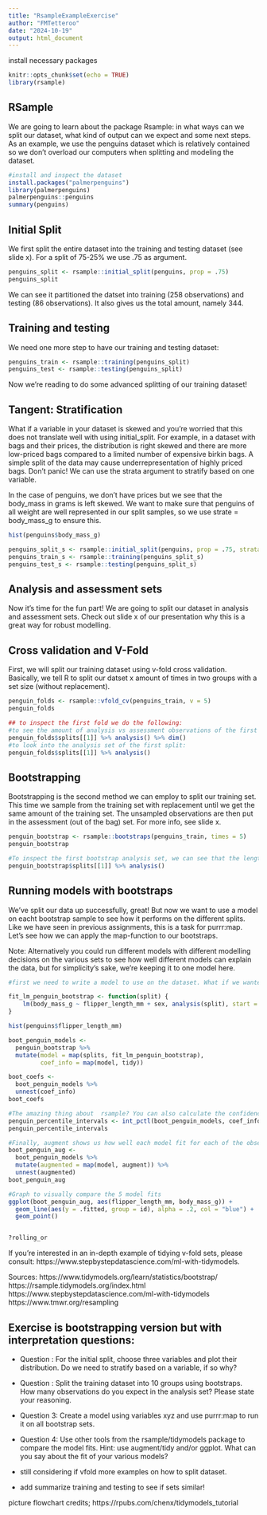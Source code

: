 ```yaml
---
title: "RsampleExampleExercise"
author: "FMTetteroo"
date: "2024-10-19"
output: html_document
---
```

install necessary packages
```r
knitr::opts_chunk$set(echo = TRUE)
library(rsample)
```

## RSample

We are going to learn about the package Rsample: in what ways can we split our dataset, what kind of output can we expect and some next steps. As an example, we use the penguins dataset which is relatively contained so we don't overload our computers when splitting and modeling the dataset.

```r
#install and inspect the dataset
install.packages("palmerpenguins")
library(palmerpenguins)
palmerpenguins::penguins
summary(penguins)
```

## Initial Split
We first split the entire dataset into the training and testing dataset (see slide x). For a split of 75-25% we use .75 as argument. 

```r
penguins_split <- rsample::initial_split(penguins, prop = .75)
penguins_split

```

We can see it partitioned the datset into training (258 observations) and testing (86 observations). It also gives us the total amount, namely 344.

## Training and testing
We need one more step to have our training and testing dataset:  

```r
penguins_train <- rsample::training(penguins_split)
penguins_test <- rsample::testing(penguins_split)
```

Now we're reading to do some advanced splitting of our training dataset!

## Tangent: Stratification
What if a variable in your dataset is skewed and you're worried that this does not translate well with using initial_split. For example, in a dataset with bags and their prices, the distribution is right skewed and there are more low-priced bags compared to a limited number of expensive birkin bags. A simple split of the data may cause underrepresentation of highly priced bags. Don't panic! We can use the strata argument to stratify based on one variable. 

In the case of penguins, we don't have prices but we see that the body_mass in grams is left skewed. We want to make sure that penguins of all weight are well represented in our split samples, so we use strate = body_mass_g to ensure this. 


```r
hist(penguins$body_mass_g)

penguins_split_s <- rsample::initial_split(penguins, prop = .75, strata = body_mass_g)
penguins_train_s <- rsample::training(penguins_split_s)
penguins_test_s <- rsample::testing(penguins_split_s)

```

## Analysis and assessment sets
Now it's time for the fun part! We are going to split our dataset in analysis and assessment sets. Check out slide x of our presentation why this is a great way for robust modelling.  

## Cross validation and V-Fold
First, we will split our training dataset using v-fold cross validation. Basically, we tell R to split our datset x amount of times in two groups with a set size (without replacement).

```r

penguin_folds <- rsample::vfold_cv(penguins_train, v = 5)
penguin_folds

## to inspect the first fold we do the following:
#to see the amount of analysis vs assessment observations of the first fold:
penguin_folds$splits[[1]] %>% analysis() %>% dim()
#to look into the analysis set of the first split:
penguin_folds$splits[[1]] %>% analysis() 

```

## Bootstrapping
Bootstrapping is the second method we can employ to split our training set. This time we sample from the training set with replacement until we get the same amount of the training set. The unsampled observations are then put in the assessment (out of the bag) set. For more info, see slide x. 

```r

penguin_bootstrap <- rsample::bootstraps(penguins_train, times = 5)
penguin_bootstrap

#To inspect the first bootstrap analysis set, we can see that the length is 258 rows (just as long as our penguins_train set!).
penguin_bootstrap$splits[[1]] %>% analysis()

```

## Running models with bootstraps
We've split our data up successfully, great! But now we want to use a model on eacht bootstrap sample to see how it performs on the different splits. Like we have seen in previous assignments, this is a task for purrr:map. Let's see how we can apply the map-function to our bootstraps. 

Note: Alternatively you could run different models with different modelling decisions on the various sets to see how well different models can explain the data, but for simplicity's sake, we're keeping it to one model here. 

```r
#first we need to write a model to use on the dataset. What if we wanted to explore the relationship between penguin's flipper length and body mass.

fit_lm_penguin_bootstrap <- function(split) {
    lm(body_mass_g ~ flipper_length_mm + sex, analysis(split), start = list(k = 1, b = 0))
}

hist(penguins$flipper_length_mm)

boot_penguin_models <-
  penguin_bootstrap %>% 
  mutate(model = map(splits, fit_lm_penguin_bootstrap),
         coef_info = map(model, tidy))

boot_coefs <- 
  boot_penguin_models %>% 
  unnest(coef_info)
boot_coefs

#The amazing thing about  rsample? You can also calculate the confidence intervals!
penguin_percentile_intervals <- int_pctl(boot_penguin_models, coef_info)
penguin_percentile_intervals

#Finally, augment shows us how well each model fit for each of the observation in the bootstraps: 
boot_penguin_aug <- 
  boot_penguin_models %>% 
  mutate(augmented = map(model, augment)) %>% 
  unnest(augmented)
boot_penguin_aug

#Graph to visually compare the 5 model fits
ggplot(boot_penguin_aug, aes(flipper_length_mm, body_mass_g)) +
  geom_line(aes(y = .fitted, group = id), alpha = .2, col = "blue") +
  geom_point()


?rolling_or

```

If you're interested in an in-depth example of tidying v-fold sets, please consult: https://www.stepbystepdatascience.com/ml-with-tidymodels. 

Sources: 
https://www.tidymodels.org/learn/statistics/bootstrap/ 
https://rsample.tidymodels.org/index.html
https://www.stepbystepdatascience.com/ml-with-tidymodels
https://www.tmwr.org/resampling 

## Exercise is bootstrapping version but with interpretation questions:
- Question : For the initial split, choose three variables and plot their distribution. Do we need to stratify based on a variable, if so why? 
- Question : Split the training dataset into 10 groups using bootstraps. How many observations do you expect in the analysis set? Please state your reasoning. 
- Question 3: Create a model using variables xyz and use purrr:map to run it on all bootstrap sets.
- Question 4: Use other tools from the rsample/tidymodels package to compare the model fits. Hint: use augment/tidy and/or ggplot. What can you say about the fit of your various models?



- still considering if vfold more examples on how to split dataset.
- add summarize training and testing to see if sets similar!

picture flowchart credits; https://rpubs.com/chenx/tidymodels_tutorial


